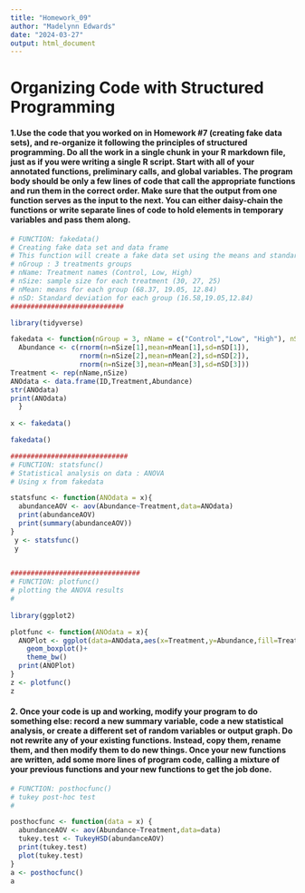 ```yaml
---
title: "Homework_09"
author: "Madelynn Edwards"
date: "2024-03-27"
output: html_document
---
```


# Organizing Code with Structured Programming

#### 1.Use the code that you worked on in Homework #7 (creating fake data sets), and re-organize it following the principles of structured programming. Do all the work in a single chunk in your R markdown file, just as if you were writing a single R script. Start with all of your annotated functions, preliminary calls, and global variables. The program body should be only a few lines of code that call the appropriate functions and run them in the correct order. Make sure that the output from one function serves as the input to the next. You can either daisy-chain the functions or write separate lines of code to hold elements in temporary variables and pass them along.
```r
# FUNCTION: fakedata()
# Creating fake data set and data frame
# This function will create a fake data set using the means and standard deviations from a different data set
# nGroup : 3 treatments groups
# nName: Treatment names (Control, Low, High)
# nSize: sample size for each treatment (30, 27, 25)
# nMean: means for each group (68.37, 19.05, 12.84)
# nSD: Standard deviation for each group (16.58,19.05,12.84)
############################

library(tidyverse)

fakedata <- function(nGroup = 3, nName = c("Control","Low", "High"), nSize = c(30,27,25), nMean = c(68.37,51.15,30.46),nSD = c(16.58,19.05,12.84), ID = 1:(sum(nSize))) {
  Abundance <- c(rnorm(n=nSize[1],mean=nMean[1],sd=nSD[1]),
                 rnorm(n=nSize[2],mean=nMean[2],sd=nSD[2]),
                 rnorm(n=nSize[3],mean=nMean[3],sd=nSD[3]))
Treatment <- rep(nName,nSize)
ANOdata <- data.frame(ID,Treatment,Abundance)
str(ANOdata)
print(ANOdata)
  }
  
x <- fakedata()

fakedata()

#############################
# FUNCTION: statsfunc()
# Statistical analysis on data : ANOVA
# Using x from fakedata

statsfunc <- function(ANOdata = x){
  abundanceAOV <- aov(Abundance~Treatment,data=ANOdata)
  print(abundanceAOV)
  print(summary(abundanceAOV))
}
 y <- statsfunc()
 y
 

################################
# FUNCTION: plotfunc()
# plotting the ANOVA results
# 
 
library(ggplot2)

plotfunc <- function(ANOdata = x){
  ANOPlot <- ggplot(data=ANOdata,aes(x=Treatment,y=Abundance,fill=Treatment)) +
    geom_boxplot()+
    theme_bw()
  print(ANOPlot)
}
z <- plotfunc()
z

```


#### 2. Once your code is up and working, modify your program to do something else: record a new summary variable, code a new statistical analysis, or create a different set of random variables or output graph. Do not rewrite any of your existing functions. Instead, copy them, rename them, and then modify them to do new things. Once your new functions are written, add some more lines of program code, calling a mixture of your previous functions and your new functions to get the job done.

```r
# FUNCTION: posthocfunc()
# tukey post-hoc test
#  

posthocfunc <- function(data = x) {
  abundanceAOV <- aov(Abundance~Treatment,data=data)
  tukey.test <- TukeyHSD(abundanceAOV)
  print(tukey.test)
  plot(tukey.test)
}
a <- posthocfunc()
a
```






